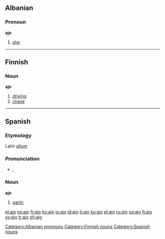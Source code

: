{{see|ajö}}

==Albanian==

===Pronoun===
'''ajo'''

# [[she]]

----

==Finnish==
{{Finnish index|aj}}

===Noun===
'''ajo'''

# [[driving]]
# [[chase]]

----

==Spanish==

===Etymology===
Latin ''[[alium]]''

===Pronunciation===
*{{IPA|/'axo/}}, {{SAMPA|/'axo/}}

===Noun===
'''ajo''' {{m}}

# [[garlic]]

[[Category:Albanian pronouns]]
[[Category:Finnish nouns]]
[[Category:Spanish nouns]]

[[el:ajo]]
[[es:ajo]]
[[fr:ajo]]
[[ko:ajo]]
[[io:ajo]]
[[id:ajo]]
[[it:ajo]]
[[ku:ajo]]
[[pl:ajo]]
[[ru:ajo]]
[[sq:ajo]]
[[fi:ajo]]
[[sv:ajo]]
[[tr:ajo]]
[[zh:ajo]]